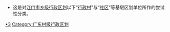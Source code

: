 * 这是对[[:Category:江门行政区划|江门市]][[乡级行政区|乡级行政区划]]以下“[[村|行政村]]"与“[[社区|社区]]"等基层区划单位所作的尝试性分类。

[[Category:江门行政区划|•3]]
[[Category:广东村级行政区划|Category:广东村级行政区划]]